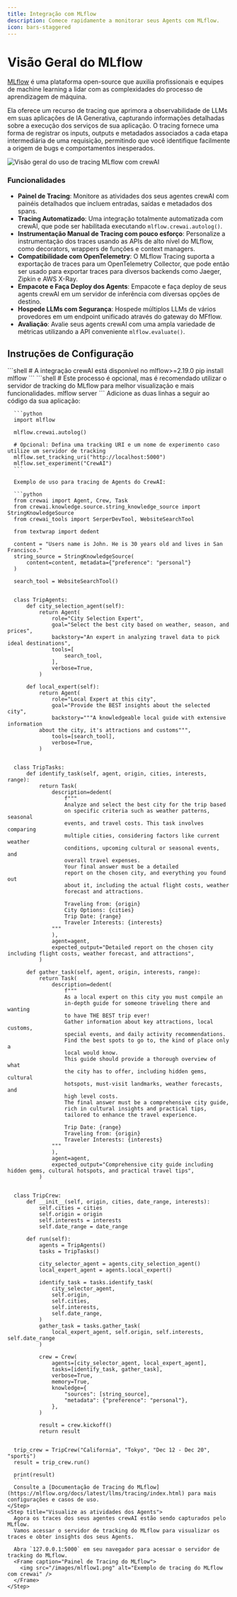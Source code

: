 ```yaml
---
title: Integração com MLflow
description: Comece rapidamente a monitorar seus Agents com MLflow.
icon: bars-staggered
---
```


# Visão Geral do MLflow

[MLflow](https://mlflow.org/) é uma plataforma open-source que auxilia profissionais e equipes de machine learning a lidar com as complexidades do processo de aprendizagem de máquina.

Ela oferece um recurso de tracing que aprimora a observabilidade de LLMs em suas aplicações de IA Generativa, capturando informações detalhadas sobre a execução dos serviços de sua aplicação.
O tracing fornece uma forma de registrar os inputs, outputs e metadados associados a cada etapa intermediária de uma requisição, permitindo que você identifique facilmente a origem de bugs e comportamentos inesperados.

![Visão geral do uso de tracing MLflow com crewAI](/images/mlflow-tracing.gif)

### Funcionalidades

- **Painel de Tracing**: Monitore as atividades dos seus agentes crewAI com painéis detalhados que incluem entradas, saídas e metadados dos spans.
- **Tracing Automatizado**: Uma integração totalmente automatizada com crewAI, que pode ser habilitada executando `mlflow.crewai.autolog()`.
- **Instrumentação Manual de Tracing com pouco esforço**: Personalize a instrumentação dos traces usando as APIs de alto nível do MLflow, como decorators, wrappers de funções e context managers.
- **Compatibilidade com OpenTelemetry**: O MLflow Tracing suporta a exportação de traces para um OpenTelemetry Collector, que pode então ser usado para exportar traces para diversos backends como Jaeger, Zipkin e AWS X-Ray.
- **Empacote e Faça Deploy dos Agents**: Empacote e faça deploy de seus agents crewAI em um servidor de inferência com diversas opções de destino.
- **Hospede LLMs com Segurança**: Hospede múltiplos LLMs de vários provedores em um endpoint unificado através do gateway do MFflow.
- **Avaliação**: Avalie seus agents crewAI com uma ampla variedade de métricas utilizando a API conveniente `mlflow.evaluate()`.

## Instruções de Configuração

<Steps>
    <Step title="Instale o pacote MLflow">
      ```shell
      # A integração crewAI está disponível no mlflow>=2.19.0
      pip install mlflow
      ```
    </Step>
    <Step title="Inicie o servidor de tracking do MFflow">
      ```shell
      # Este processo é opcional, mas é recomendado utilizar o servidor de tracking do MLflow para melhor visualização e mais funcionalidades.
      mlflow server
      ```
    </Step>
    <Step title="Inicialize o MLflow em sua aplicação">
      Adicione as duas linhas a seguir ao código da sua aplicação:

      ```python
      import mlflow

      mlflow.crewai.autolog()

      # Opcional: Defina uma tracking URI e um nome de experimento caso utilize um servidor de tracking
      mlflow.set_tracking_uri("http://localhost:5000")
      mlflow.set_experiment("CrewAI")
      ```
      
      Exemplo de uso para tracing de Agents do CrewAI:

      ```python
      from crewai import Agent, Crew, Task
      from crewai.knowledge.source.string_knowledge_source import StringKnowledgeSource
      from crewai_tools import SerperDevTool, WebsiteSearchTool

      from textwrap import dedent

      content = "Users name is John. He is 30 years old and lives in San Francisco."
      string_source = StringKnowledgeSource(
          content=content, metadata={"preference": "personal"}
      )

      search_tool = WebsiteSearchTool()


      class TripAgents:
          def city_selection_agent(self):
              return Agent(
                  role="City Selection Expert",
                  goal="Select the best city based on weather, season, and prices",
                  backstory="An expert in analyzing travel data to pick ideal destinations",
                  tools=[
                      search_tool,
                  ],
                  verbose=True,
              )

          def local_expert(self):
              return Agent(
                  role="Local Expert at this city",
                  goal="Provide the BEST insights about the selected city",
                  backstory="""A knowledgeable local guide with extensive information
              about the city, it's attractions and customs""",
                  tools=[search_tool],
                  verbose=True,
              )


      class TripTasks:
          def identify_task(self, agent, origin, cities, interests, range):
              return Task(
                  description=dedent(
                      f"""
                      Analyze and select the best city for the trip based
                      on specific criteria such as weather patterns, seasonal
                      events, and travel costs. This task involves comparing
                      multiple cities, considering factors like current weather
                      conditions, upcoming cultural or seasonal events, and
                      overall travel expenses.
                      Your final answer must be a detailed
                      report on the chosen city, and everything you found out
                      about it, including the actual flight costs, weather
                      forecast and attractions.

                      Traveling from: {origin}
                      City Options: {cities}
                      Trip Date: {range}
                      Traveler Interests: {interests}
                  """
                  ),
                  agent=agent,
                  expected_output="Detailed report on the chosen city including flight costs, weather forecast, and attractions",
              )

          def gather_task(self, agent, origin, interests, range):
              return Task(
                  description=dedent(
                      f"""
                      As a local expert on this city you must compile an
                      in-depth guide for someone traveling there and wanting
                      to have THE BEST trip ever!
                      Gather information about key attractions, local customs,
                      special events, and daily activity recommendations.
                      Find the best spots to go to, the kind of place only a
                      local would know.
                      This guide should provide a thorough overview of what
                      the city has to offer, including hidden gems, cultural
                      hotspots, must-visit landmarks, weather forecasts, and
                      high level costs.
                      The final answer must be a comprehensive city guide,
                      rich in cultural insights and practical tips,
                      tailored to enhance the travel experience.

                      Trip Date: {range}
                      Traveling from: {origin}
                      Traveler Interests: {interests}
                  """
                  ),
                  agent=agent,
                  expected_output="Comprehensive city guide including hidden gems, cultural hotspots, and practical travel tips",
              )


      class TripCrew:
          def __init__(self, origin, cities, date_range, interests):
              self.cities = cities
              self.origin = origin
              self.interests = interests
              self.date_range = date_range

          def run(self):
              agents = TripAgents()
              tasks = TripTasks()

              city_selector_agent = agents.city_selection_agent()
              local_expert_agent = agents.local_expert()

              identify_task = tasks.identify_task(
                  city_selector_agent,
                  self.origin,
                  self.cities,
                  self.interests,
                  self.date_range,
              )
              gather_task = tasks.gather_task(
                  local_expert_agent, self.origin, self.interests, self.date_range
              )

              crew = Crew(
                  agents=[city_selector_agent, local_expert_agent],
                  tasks=[identify_task, gather_task],
                  verbose=True,
                  memory=True,
                  knowledge={
                      "sources": [string_source],
                      "metadata": {"preference": "personal"},
                  },
              )

              result = crew.kickoff()
              return result


      trip_crew = TripCrew("California", "Tokyo", "Dec 12 - Dec 20", "sports")
      result = trip_crew.run()

      print(result)
      ```
      Consulte a [Documentação de Tracing do MLflow](https://mlflow.org/docs/latest/llms/tracing/index.html) para mais configurações e casos de uso.
    </Step>
    <Step title="Visualize as atividades dos Agents">
      Agora os traces dos seus agentes crewAI estão sendo capturados pelo MLflow.
      Vamos acessar o servidor de tracking do MLflow para visualizar os traces e obter insights dos seus Agents.

      Abra `127.0.0.1:5000` em seu navegador para acessar o servidor de tracking do MLflow.
      <Frame caption="Painel de Tracing do MLflow">
        <img src="/images/mlflow1.png" alt="Exemplo de tracing do MLflow com crewai" />
      </Frame>
    </Step>
</Steps>